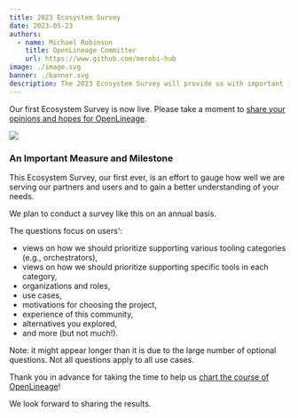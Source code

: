 ```yaml
---
title: 2023 Ecosystem Survey
date: 2023-05-23
authors: 
  - name: Michael Robinson
    title: OpenLineage Committer
    url: https://www.github.com/merobi-hub
image: ./image.svg
banner: ./banner.svg
description: The 2023 Ecosystem Survey will provide us with important information about our users, their opinions and needs.
---
```


Our first Ecosystem Survey is now live. Please take a moment to [share your opinions and hopes for OpenLineage](http://bit.ly/ecosystem_survey). 

![](./banner.svg#banner)

<!--truncate-->

### An Important Measure and Milestone 

This Ecosystem Survey, our first ever, is an effort to gauge how well we are serving our partners and users and to gain a better understanding of your needs.

We plan to conduct a survey like this on an annual basis.

The questions focus on users':

- views on how we should prioritize supporting various tooling categories (e.g., orchestrators),
- views on how we should prioritize supporting specific tools in each category,
- organizations and roles,
- use cases,
- motivations for choosing the project,
- experience of this community,
- alternatives you explored,
- and more (but not much!).

Note: it might appear longer than it is due to the large number of optional questions. Not all questions apply to all use cases.

Thank you in advance for taking the time to help us [chart the course of OpenLineage](http://bit.ly/ecosystem_survey)!

We look forward to sharing the results.
